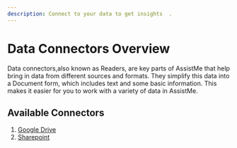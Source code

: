 ```yaml
---
description: Connect to your data to get insights  .
---
```


# Data Connectors Overview


Data connectors,also known as Readers, are key parts of AssistMe that help bring in data from different sources and formats. They simplify this data into a Document form, which includes text and some basic information. This makes it easier for you to work with a variety of data in AssistMe.

## Available Connectors


1. [Google Drive](/docs/dataconnectors/google) 
1. [Sharepoint](/docs/dataconnectors/sharepoint) 
